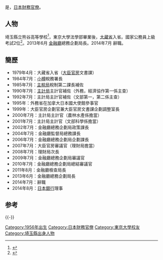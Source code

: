 {{Prose|time=2021-02-07T07:34:31+00:00}}
{{nihongo|'''桑原茂裕'''|桑原 茂裕|romaji=Kuwahara Shigehiro|extra={{bd|1956年|||}}}}是，[[日本|日本]][[財務省|財務]][[官僚|官僚]]。

== 人物 ==
埼玉縣立熊谷高等學校<ref>{{Cite web|title=理事二人|url=http://kumagaya-h.spec.ed.jp/zen/blogs/blog_entries/view/195/b1e915a1b63a0f1481daf5e335223b3d?frame_id=406|website=kumagaya-h.spec.ed.jp|accessdate=2019-10-27|language=ja|last=埼玉縣教育局|archive-date=2019-10-27|archive-url=https://web.archive.org/web/20191027174151/https://kumagaya-h.spec.ed.jp/zen/blogs/blog_entries/view/195/b1e915a1b63a0f1481daf5e335223b3d?frame_id=406|dead-url=no}}</ref>，東京大學法學部畢業後，[[大藏省|大藏省]]入省。國家公務員上級考試2位<ref name=":0">{{Cite web|title=『【54－財務省“最強世代”の研究】（上） 同期3人が事務次官に 週刊文春』|url=https://ameblo.jp/scorpionsufomsg/entry-12111712774.html|website=ScorpionsUFOMSGのブログ|accessdate=2019-10-27|language=ja}}</ref>。2013年6月 [[金融廳|金融廳]]總務企劃局長。2014年7月 辭職。

== 簡歷 ==
*1979年4月：大藏省入省（[[財務省大臣官房|大臣官房]]文書課）
*1984年7月：[[小樽市|小樽]]稅務署長
*1985年7月：[[財務省主稅局|主稅局]]稅制第二課長補佐
*1990年7月：[[財務省主計局|主計局]]主計官補佐（外務，經濟協作第一係主查）
*1992年7月：主計局主計官補佐（文部第一，第二係主查）
*1995年：外務省在加拿大日本國大使館參事官
*1999年：大臣官房企劃官兼大臣官房文書課企劃調整室長
*2000年7月：主計局主計官（農林水產係擔當）
*2001年7月：主計局主計官（文部科學係擔當）
*2002年7月：金融廳總務企劃局政策課長
*2004年7月：金融廳監督局總務課長
*2006年7月：金融廳總務企劃局企劃課長
*2007年7月：大臣官房審議官（理財局擔當）
*2008年7月：理財局次長
*2009年7月：金融廳總務企劃局審議官
*2010年7月：金融廳總務企劃局總結審議官
*2011年8月：金融廳檢查局長
*2013年6月：金融廳總務企劃局長
*2014年7月：辭職
*2014年8月：[[日本銀行|日本銀行]]理事

==参考==
{{refs}}
{{-}}
{{normdaten}}
{{DEFAULTSORT:Kuwahara Shigehiro}}
[[Category:1956年出生|Category:1956年出生]]
[[Category:日本財務官僚|Category:日本財務官僚]]
[[Category:東京大學校友|Category:東京大學校友]]
[[Category:埼玉縣出身人物|Category:埼玉縣出身人物]]